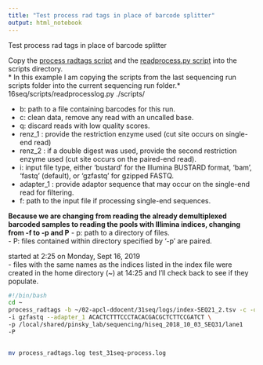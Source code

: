```yaml
---
title: "Test process rad tags in place of barcode splitter"
output: html_notebook
---
```


Test process rad tags in place of barcode splitter

Copy the [process radtags script](https://github.com/stuartmichelle/Genetics/blob/master/code/processr.sh) and the [readprocess.py script](https://github.com/stuartmichelle/Genetics/blob/master/code/readprocesslog.py) into the scripts directory.  
* In this example I am copying the scripts from the last sequencing run scripts folder into the current sequencing run folder.*  
16seq/scripts/readprocesslog.py ./scripts/

- b: path to a file containing barcodes for this run.  
- c: clean data, remove any read with an uncalled base.  
- q: discard reads with low quality scores.  
- renz_1 <enz>: provide the restriction enzyme used (cut site occurs on single-end read)  
- renz_2 <enz>: if a double digest was used, provide the second restriction enzyme used (cut site occurs on the paired-end read).  
- i: input file type, either 'bustard' for the Illumina BUSTARD format, 'bam', 'fastq' (default), or 'gzfastq' for gzipped FASTQ.  
- adapter_1 <sequence>: provide adaptor sequence that may occur on the single-end read for filtering.
- f: path to the input file if processing single-end sequences.

**Because we are changing from reading the already demultiplexed barcoded samples to reading the pools with Illimina indices, changing from -f to -p and P**
- p: path to a directory of files.  
- P: files contained within directory specified by '-p' are paired.


started at 2:25 on Monday, Sept 16, 2019  
- files with the same names as the indices listed in the index file were created in the home directory (~) at 14:25 and I'll check back to see if they populate.
```bash
#!/bin/bash
cd ~
process_radtags -b ~/02-apcl-ddocent/31seq/logs/index-SEQ21_2.tsv -c -q --renz_1 pstI --renz_2 mluCI \
-i gzfastq --adapter_1 ACACTCTTTCCCTACACGACGCTCTTCCGATCT \
-p /local/shared/pinsky_lab/sequencing/hiseq_2018_10_03_SEQ31/lane1
-P


mv process_radtags.log test_31seq-process.log
```

